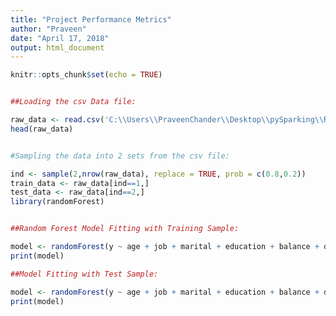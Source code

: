 ```yaml
---
title: "Project Performance Metrics"
author: "Praveen"
date: "April 17, 2018"
output: html_document
---
```


```r
knitr::opts_chunk$set(echo = TRUE)


##Loading the csv Data file:

raw_data <- read.csv('C:\\Users\\PraveenChander\\Desktop\\pySparking\\R Class for data science\\BankMarketing_Praveen\\data\\bank.csv', header = T,sep = ';')
head(raw_data)


#Sampling the data into 2 sets from the csv file:

ind <- sample(2,nrow(raw_data), replace = TRUE, prob = c(0.8,0.2))
train_data <- raw_data[ind==1,]
test_data <- raw_data[ind==2,]
library(randomForest)


##Random Forest Model Fitting with Training Sample:

model <- randomForest(y ~ age + job + marital + education + balance + default + housing + loan + contact + duration + campaign + pdays + previous + poutcome, data = train_data)
print(model)

##Model Fitting with Test Sample:

model <- randomForest(y ~ age + job + marital + education + balance + default + housing + loan + contact + duration + campaign + pdays + previous + poutcome, data = test_data)
print(model)
```

